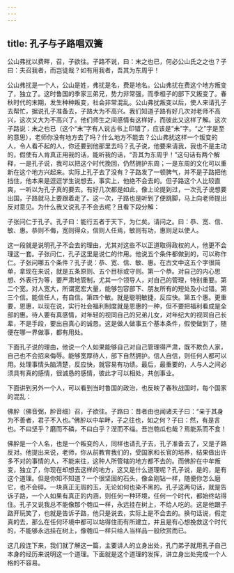 ```yaml
---
---
---
```

title: 孔子与子路唱双簧
---




公山弗扰以费畔，召，子欲往。子路不说，曰：末之也已，何必公山氏之之也？子曰：夫召我者，而岂徒哉？如有用我者，吾其为东周乎！

公山弗扰是一个人，公山是姓，弗扰是名，费是地名。公山弗扰在费这个地方叛变了，独立了。这时鲁国的季家三弟兄，势力非常强，而季桓子的部下又叛变了。春秋时代的末期，发生种种叛变，社会非常混乱。公山弗扰叛变以后，使人来请孔子去帮忙，据说孔子准备去，子路大为不高兴。我们知道子路有好几次对老师不高兴，这次又大为不高兴了。他们师生之间感情有这样好，而彼此又这样了解。这次子路说：末之也已（这个“末”字有人说古书上印错了，应该是“未”字。“之”字是至的意思），老师你没有地方去了吗？什么地方不能去？公山弗扰这样一个叛变的人，令人看不起的人，你还要到他那里去吗？孔子说，他要来请我，我也不是主动的，假使有人肯真正用我的话，能听我的话，“吾其为东周乎！”这句话有两个解释，一是孔子说，我可以把这个时代挽回，仍然拥护东周；一是东周的文化可以重新在这个地方兴起来。实际上孔子去了没有？子路发了一顿脾气，并不是子路把他挡住，他本来是逗逗学生说想去，事实上，他绝不会去的。但子路这个人比较直爽，一听以为孔子真的要去。有好几次都是如此，像上论提到过，一次孔子说想要出国，子路就马上要跟着走了。这一次，子路也是听到了便跳脚，马上向老师提出反对意见。为什么我又说孔子不会去呢？且看下段分解：

子张问仁于孔子。孔子曰：能行五者于天下，为仁矣。请问之。曰：恭、宽、信、敏、惠。恭则不侮，宽则得众，信则人任焉，敏则有功，惠则足以使人。

这一段就是说明孔子不会去的理由，尤其对这些不以正道取得政权的人，他更不会理这一套。子张问仁，孔子这里是说仁的作用。他说五个条件都做到的，可以称作仁。子张问哪五个条件？孔子说：恭、宽、信、敏、惠。在古文中这五个字很简单，拿现在来说，就是五条原则、五个目标或守则。第一个恭。对自己的内心思想、外表行为等，要严肃地管制，尤其一个领导人，对自己的管理，特别重要。第二个宽。对人宽大，所谓宽宏大量，能够包容部下、朋友所有的短处及小过错。第三个信。能信任人，有自信。第四个敏。就是聪明敏捷，反应快。第五个惠。更重要，恩惠，以现在说，实行社会福利制度就是恩惠的一种，但不要把福利看成是全部的惠。待人要有真感情，对年轻的视同自己的兄弟儿女，对年纪大的视同自己长辈，不是手段，要出自真心的诚恳。这是做人做事五个基本条件，假使做到了，随便在哪一界做事，都有用处。

下面孔子说的理由，他说一个人如果能够自己对自己管理得严肃，既不欺负人家，自己也不会招来侮辱。能够宽厚待人，部下自然拥护。信人自信，则任何人都可以用。处理事情头脑清楚，反应快，就容易有功绩。最后，最重要的，人与人之间必须具有真的感情，很诚恳的感情，彼此才可以相处，共创事业。

下面讲到另外一个人，可以看到当时鲁国的政治，也反映了春秋战国时，每个国家的混乱：

佛肸（佛音弼，肸音细）召，子欲往。子路曰：昔者由也闻诸夫子曰：“亲于其身为不善者，君子不入也。”佛肸以中牟畔，子之往也，如之何？子曰：然，有是言也。不曰坚乎？磨而不磷，不曰白乎？涅而不缁。吾岂匏瓜也哉？焉能系而不食！

佛肸是一个人名，也是一个叛变的人，同样也请孔子去，孔子准备去了，又是子路反对。他提出来说，老师，你从前教育我们的，受国家和长官的培养，结果做出许多不对的事情的人，不能来往，这种人所管辖的地方都不去的。而佛肸在中牟叛变，独立了，你现在却想去这样的地方，这又是什么道理呢？孔子说，是的，是有这个道理。但是你知不知道？一个很坚固的石头，像金刚钻一样，随便你怎么磨它，也不会碎。一块真正无瑕的玉，无论如何也染不黑的。孔子这两句话，就是告诉子路，一个人如果有真正的内涵，则任何一种环境，任何一个时代，都始终站得住。孔子又说我总不能像那个匏瓜一样，永远挂在树上，不给人吃的。这是他跟子路开玩笑了，也就是告诉子路，他只是说去，实际上是不会去的。换句话说，假定真的去，那么在任何环境中都可以站得住而有所建立，并且是有心想挽救这个时代的，不能够永远挂在树上，像匏瓜一样只给人当样品一般欣赏而已。

这几段连下来，我们就了解这一篇，主要讲人的立身出处，孔门弟子就用孔子自己本身的经历来说明这一个道理。下面就是这个道理的发挥，讲立身出处完成一个人格的不容易。
